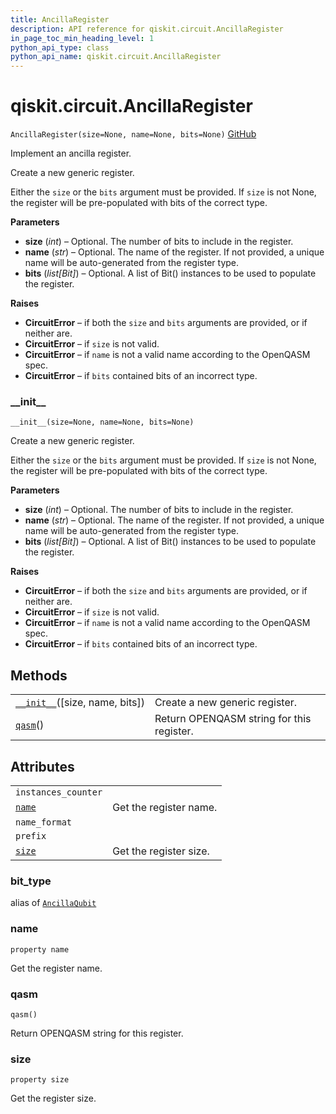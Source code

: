 ```yaml
---
title: AncillaRegister
description: API reference for qiskit.circuit.AncillaRegister
in_page_toc_min_heading_level: 1
python_api_type: class
python_api_name: qiskit.circuit.AncillaRegister
---
```


# qiskit.circuit.AncillaRegister

<span id="qiskit.circuit.AncillaRegister" />

`AncillaRegister(size=None, name=None, bits=None)` [GitHub](https://github.com/qiskit/qiskit/tree/stable/0.18/qiskit/circuit/quantumregister.py "view source code")

Implement an ancilla register.

Create a new generic register.

Either the `size` or the `bits` argument must be provided. If `size` is not None, the register will be pre-populated with bits of the correct type.

**Parameters**

*   **size** (*int*) – Optional. The number of bits to include in the register.
*   **name** (*str*) – Optional. The name of the register. If not provided, a unique name will be auto-generated from the register type.
*   **bits** (*list\[Bit]*) – Optional. A list of Bit() instances to be used to populate the register.

**Raises**

*   **CircuitError** – if both the `size` and `bits` arguments are provided, or if neither are.
*   **CircuitError** – if `size` is not valid.
*   **CircuitError** – if `name` is not a valid name according to the OpenQASM spec.
*   **CircuitError** – if `bits` contained bits of an incorrect type.

### \_\_init\_\_

<span id="qiskit.circuit.AncillaRegister.__init__" />

`__init__(size=None, name=None, bits=None)`

Create a new generic register.

Either the `size` or the `bits` argument must be provided. If `size` is not None, the register will be pre-populated with bits of the correct type.

**Parameters**

*   **size** (*int*) – Optional. The number of bits to include in the register.
*   **name** (*str*) – Optional. The name of the register. If not provided, a unique name will be auto-generated from the register type.
*   **bits** (*list\[Bit]*) – Optional. A list of Bit() instances to be used to populate the register.

**Raises**

*   **CircuitError** – if both the `size` and `bits` arguments are provided, or if neither are.
*   **CircuitError** – if `size` is not valid.
*   **CircuitError** – if `name` is not a valid name according to the OpenQASM spec.
*   **CircuitError** – if `bits` contained bits of an incorrect type.

## Methods

|                                                                                                                       |                                           |
| --------------------------------------------------------------------------------------------------------------------- | ----------------------------------------- |
| [`__init__`](#qiskit.circuit.AncillaRegister.__init__ "qiskit.circuit.AncillaRegister.__init__")(\[size, name, bits]) | Create a new generic register.            |
| [`qasm`](#qiskit.circuit.AncillaRegister.qasm "qiskit.circuit.AncillaRegister.qasm")()                                | Return OPENQASM string for this register. |

## Attributes

|                                                                                      |                        |
| ------------------------------------------------------------------------------------ | ---------------------- |
| `instances_counter`                                                                  |                        |
| [`name`](#qiskit.circuit.AncillaRegister.name "qiskit.circuit.AncillaRegister.name") | Get the register name. |
| `name_format`                                                                        |                        |
| `prefix`                                                                             |                        |
| [`size`](#qiskit.circuit.AncillaRegister.size "qiskit.circuit.AncillaRegister.size") | Get the register size. |

<span id="qiskit.circuit.AncillaRegister.bit_type" />

### bit\_type

alias of [`AncillaQubit`](qiskit.circuit.AncillaQubit "qiskit.circuit.AncillaQubit")

### name

<span id="qiskit.circuit.AncillaRegister.name" />

`property name`

Get the register name.

### qasm

<span id="qiskit.circuit.AncillaRegister.qasm" />

`qasm()`

Return OPENQASM string for this register.

### size

<span id="qiskit.circuit.AncillaRegister.size" />

`property size`

Get the register size.

